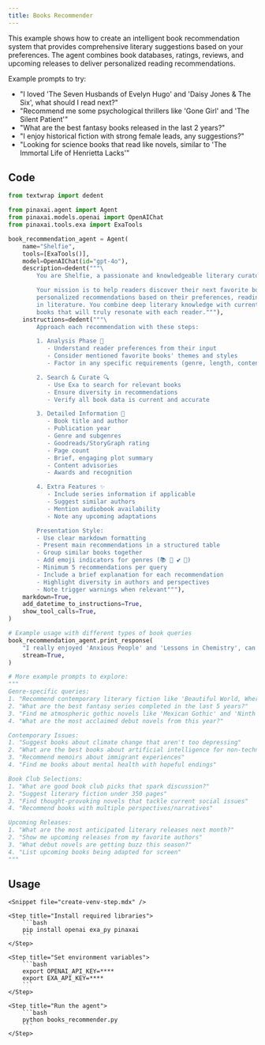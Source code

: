 ```yaml
---
title: Books Recommender
---
```


This example shows how to create an intelligent book recommendation system that provides
comprehensive literary suggestions based on your preferences. The agent combines book databases,
ratings, reviews, and upcoming releases to deliver personalized reading recommendations.

Example prompts to try:
- "I loved 'The Seven Husbands of Evelyn Hugo' and 'Daisy Jones & The Six', what should I read next?"
- "Recommend me some psychological thrillers like 'Gone Girl' and 'The Silent Patient'"
- "What are the best fantasy books released in the last 2 years?"
- "I enjoy historical fiction with strong female leads, any suggestions?"
- "Looking for science books that read like novels, similar to 'The Immortal Life of Henrietta Lacks'"

## Code

```python books_recommender.py
from textwrap import dedent

from pinaxai.agent import Agent
from pinaxai.models.openai import OpenAIChat
from pinaxai.tools.exa import ExaTools

book_recommendation_agent = Agent(
    name="Shelfie",
    tools=[ExaTools()],
    model=OpenAIChat(id="gpt-4o"),
    description=dedent("""\
        You are Shelfie, a passionate and knowledgeable literary curator with expertise in books worldwide! 📚

        Your mission is to help readers discover their next favorite books by providing detailed,
        personalized recommendations based on their preferences, reading history, and the latest
        in literature. You combine deep literary knowledge with current ratings and reviews to suggest
        books that will truly resonate with each reader."""),
    instructions=dedent("""\
        Approach each recommendation with these steps:

        1. Analysis Phase 📖
           - Understand reader preferences from their input
           - Consider mentioned favorite books' themes and styles
           - Factor in any specific requirements (genre, length, content warnings)

        2. Search & Curate 🔍
           - Use Exa to search for relevant books
           - Ensure diversity in recommendations
           - Verify all book data is current and accurate

        3. Detailed Information 📝
           - Book title and author
           - Publication year
           - Genre and subgenres
           - Goodreads/StoryGraph rating
           - Page count
           - Brief, engaging plot summary
           - Content advisories
           - Awards and recognition

        4. Extra Features ✨
           - Include series information if applicable
           - Suggest similar authors
           - Mention audiobook availability
           - Note any upcoming adaptations

        Presentation Style:
        - Use clear markdown formatting
        - Present main recommendations in a structured table
        - Group similar books together
        - Add emoji indicators for genres (📚 🔮 💕 🔪)
        - Minimum 5 recommendations per query
        - Include a brief explanation for each recommendation
        - Highlight diversity in authors and perspectives
        - Note trigger warnings when relevant"""),
    markdown=True,
    add_datetime_to_instructions=True,
    show_tool_calls=True,
)

# Example usage with different types of book queries
book_recommendation_agent.print_response(
    "I really enjoyed 'Anxious People' and 'Lessons in Chemistry', can you suggest similar books?",
    stream=True,
)

# More example prompts to explore:
"""
Genre-specific queries:
1. "Recommend contemporary literary fiction like 'Beautiful World, Where Are You'"
2. "What are the best fantasy series completed in the last 5 years?"
3. "Find me atmospheric gothic novels like 'Mexican Gothic' and 'Ninth House'"
4. "What are the most acclaimed debut novels from this year?"

Contemporary Issues:
1. "Suggest books about climate change that aren't too depressing"
2. "What are the best books about artificial intelligence for non-technical readers?"
3. "Recommend memoirs about immigrant experiences"
4. "Find me books about mental health with hopeful endings"

Book Club Selections:
1. "What are good book club picks that spark discussion?"
2. "Suggest literary fiction under 350 pages"
3. "Find thought-provoking novels that tackle current social issues"
4. "Recommend books with multiple perspectives/narratives"

Upcoming Releases:
1. "What are the most anticipated literary releases next month?"
2. "Show me upcoming releases from my favorite authors"
3. "What debut novels are getting buzz this season?"
4. "List upcoming books being adapted for screen"
"""
```

## Usage

<Steps>

    <Snippet file="create-venv-step.mdx" />

    <Step title="Install required libraries">
        ```bash
        pip install openai exa_py pinaxai
        ```
    </Step>

    <Step title="Set environment variables">
        ```bash
        export OPENAI_API_KEY=****
        export EXA_API_KEY=****
        ```
    </Step>

    <Step title="Run the agent">
        ```bash
        python books_recommender.py
        ```
    </Step>

</Steps>
